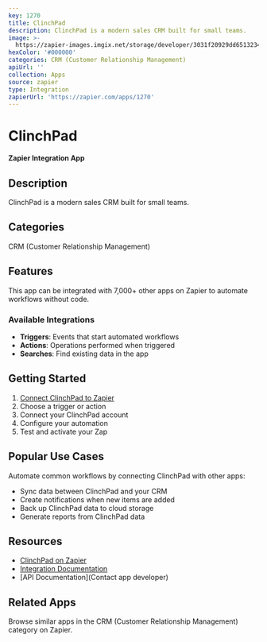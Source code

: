 ```yaml
---
key: 1270
title: ClinchPad
description: ClinchPad is a modern sales CRM built for small teams.
image: >-
  https://zapier-images.imgix.net/storage/developer/3031f20929dd651323430f3685e14d68.png?auto=format%2Ccompress&ixlib=python-3.0.0&q=50
hexColor: '#000000'
categories: CRM (Customer Relationship Management)
apiUrl: ''
collection: Apps
source: zapier
type: Integration
zapierUrl: 'https://zapier.com/apps/1270'
---
```

# ClinchPad

**Zapier Integration App**

## Description

ClinchPad is a modern sales CRM built for small teams.

## Categories

CRM (Customer Relationship Management)

## Features

This app can be integrated with 7,000+ other apps on Zapier to automate workflows without code.

### Available Integrations

- **Triggers**: Events that start automated workflows
- **Actions**: Operations performed when triggered
- **Searches**: Find existing data in the app

## Getting Started

1. [Connect ClinchPad to Zapier](https://zapier.com/apps/1270)
2. Choose a trigger or action
3. Connect your ClinchPad account
4. Configure your automation
5. Test and activate your Zap

## Popular Use Cases

Automate common workflows by connecting ClinchPad with other apps:

- Sync data between ClinchPad and your CRM
- Create notifications when new items are added
- Back up ClinchPad data to cloud storage
- Generate reports from ClinchPad data

## Resources

- [ClinchPad on Zapier](https://zapier.com/apps/1270)
- [Integration Documentation](https://zapier.com/apps/1270/integrations)
- [API Documentation](Contact app developer)

## Related Apps

Browse similar apps in the CRM (Customer Relationship Management) category on Zapier.
